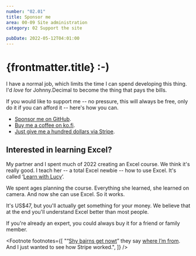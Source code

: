 ```yaml
---
number: "02.01"
title: Sponsor me
area: 00-09 Site administration
category: 02 Support the site

pubDate: 2022-05-12T04:01:00
---
```



# {frontmatter.title} :-)

I have a normal job, which limits the time I can spend developing this thing. I'd _love_ for Johnny.Decimal to become the thing that pays the bills.

If you would like to support me -- no pressure, this will always be free, only do it if you can afford it -- here's how you can.

- [Sponsor me on GitHub](https://github.com/sponsors/johnnydecimal).
- [Buy me a coffee on ko.fi](https://ko-fi.com/johnnydecimal).
- [Just give me a hundred dollars via Stripe](https://buy.stripe.com/bIY3dx4ph4BWedO000).<FootRef n={1} />

## Interested in learning Excel?

My partner and I spent much of 2022 creating an Excel course. We think it's really good. I teach her -- a total Excel newbie -- how to use Excel. It's called &lsquo;[Learn with Lucy](https://www.learnwithlucy.rocks/courses/excel)&rsquo;.

We spent ages planning the course. Everything she learned, she learned on camera. And now she can use Excel. So it works.

It's US$47, but you'll actually get something for your money. We believe that at the end you'll understand Excel better than most people.

If you're already an expert, you could always buy it for a friend or family member.

<Footnote
  footnotes={[
    "&ldquo;<a href='https://duckduckgo.com/?q=shy+bairns+get+nowt&t=osx&ia=definition'>Shy bairns get nowt</a>&rdquo; they say <a href='https://duckduckgo.com/?q=sunderland+uk&ia=web'>where I&rsquo;m from</a>. And I just wanted to see how Stripe worked.",
  ]}
/>
